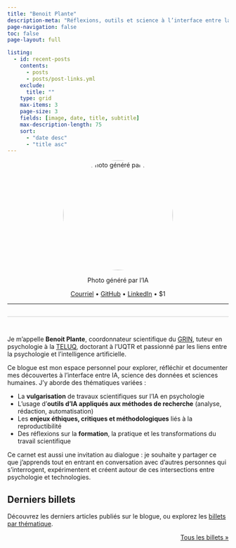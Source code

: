 ```yaml
---
title: "Benoit Plante"
description-meta: "Réflexions, outils et science à l’interface entre la psychologie et l’IA"
page-navigation: false
toc: false
page-layout: full

listing:
  - id: recent-posts
    contents: 
      - posts
      - posts/post-links.yml
    exclude:
      title: ""
    type: grid
    max-items: 3
    page-size: 3
    fields: [image, date, title, subtitle]
    max-description-length: 75
    sort: 
      - "date desc"
      - "title asc"
---
```


::: {.hero-heading style="text-align: center; margin-bottom: 2em;"}


![Photo généré par l'IA](files/profiles/photo-benoit.png){width="250px" style="border-radius: 50%; margin-bottom: 1em;"}

[Courriel](mailto:benoit.plante@uqtr.ca) • [GitHub](https://github.com/benplante) • [LinkedIn](https://linkedin.com/in/benplante) • $1

---

::: {.hero-description style="text-align: left; max-width: 700px; margin: 2em auto; border-top: 1px solid #ccc; padding-top: 2em;"}

Je m’appelle **Benoit Plante**, coordonnateur scientifique du [GRIN](https://oraprdnt.uqtr.uquebec.ca/portail/gscw031?owa_no_site=864), tuteur en psychologie à la [TELUQ](https://www.teluq.ca/), doctorant à l’UQTR et passionné par les liens entre la psychologie et l’intelligence artificielle.

Ce blogue est mon espace personnel pour explorer, réfléchir et documenter mes découvertes à l’interface entre IA, science des données et sciences humaines. J’y aborde des thématiques variées :

- La **vulgarisation** de travaux scientifiques sur l’IA en psychologie
- L’usage d’**outils d’IA appliqués aux méthodes de recherche** (analyse, rédaction, automatisation)
- Les **enjeux éthiques, critiques et méthodologiques** liés à la reproductibilité
- Des réflexions sur la **formation**, la pratique et les transformations du travail scientifique

Ce carnet est aussi une invitation au dialogue : je souhaite y partager ce que j’apprends tout en entrant en conversation avec d’autres personnes qui s’interrogent, expérimentent et créent autour de ces intersections entre psychologie et technologies.

:::

:::

## Derniers billets

Découvrez les derniers articles publiés sur le blogue, ou explorez les [billets par thématique](posts.qmd).

:::{#recent-posts}
:::

<p align="right"> [Tous les billets »](/posts.qmd)</p>
